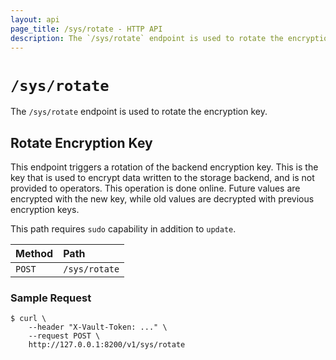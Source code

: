 ```yaml
---
layout: api
page_title: /sys/rotate - HTTP API
description: The `/sys/rotate` endpoint is used to rotate the encryption key.
---
```


# `/sys/rotate`

The `/sys/rotate` endpoint is used to rotate the encryption key.

## Rotate Encryption Key

This endpoint triggers a rotation of the backend encryption key. This is the key
that is used to encrypt data written to the storage backend, and is not provided
to operators. This operation is done online. Future values are encrypted with
the new key, while old values are decrypted with previous encryption keys.

This path requires `sudo` capability in addition to `update`.

| Method | Path          |
| :----- | :------------ |
| `POST` | `/sys/rotate` |

### Sample Request

```shell-session
$ curl \
    --header "X-Vault-Token: ..." \
    --request POST \
    http://127.0.0.1:8200/v1/sys/rotate
```
